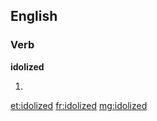 ==English==

===Verb===
'''idolized'''

# {{past of|[[idolize]]}}

[[et:idolized]]
[[fr:idolized]]
[[mg:idolized]]